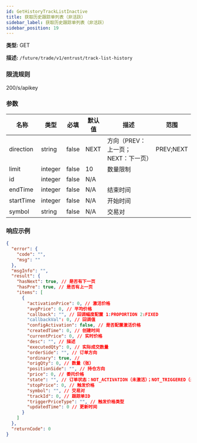```yaml
---
id: GetHistoryTrackListInactive
title: 获取历史跟踪单列表（非活跃）
sidebar_label: 获取历史跟踪单列表（非活跃）
sidebar_position: 19
---
```


**类型:** GET

**描述:** `/future/trade/v1/entrust/track-list-history`

### 限流规则

200/s/apikey

### 参数

| 名称 | 类型 | 必填 | 默认值 | 描述 | 范围 |
| --- | --- | --- | --- | --- | --- |
| direction | string | false | NEXT | 方向（PREV：上一页；NEXT：下一页） | PREV;NEXT |
| limit | integer | false | 10 | 数量限制 |  |
| id | integer | false | N/A |  |  |
| endTime | integer | false | N/A | 结束时间 |  |
| startTime | integer | false | N/A | 开始时间 |  |
| symbol | string | false | N/A | 交易对 |  |

### 响应示例

```json title="响应"
{
  "error": {
    "code": "",
    "msg": ""
  },
  "msgInfo": "",
  "result": {
    "hasNext": true, // 是否有下一页
    "hasPre": true, // 是否有上一页
    "items": [
      {
        "activationPrice": 0, // 激活价格
        "avgPrice": 0, // 平均价格
        "callback": "", // 回调幅度配置 1:PROPORTION 2:FIXED
        "callbackVal": 0, // 回调值
        "configActivation": false, // 是否配置激活价格
        "createdTime": 0, // 创建时间
        "currentPrice": 0, // 实时价格
        "desc": "", // 描述
        "executedQty": 0, // 实际成交数量
        "orderSide": "", // 订单方向
        "ordinary": true, //
        "origQty": 0, // 数量（张）
        "positionSide": "", // 持仓方向
        "price": 0, // 委托价格
        "state": "", // 订单状态：NOT_ACTIVATION（未激活）；NOT_TRIGGERED（未触发）；TRIGGERING（触发中）；TRIGGERED（已触发）；USER_REVOCATION（用户撤销）；PLATFORM_REVOCATION（平台撤销）；EXPIRED（已过期）；DELEGATION_FAILED（委托失败）
        "stopPrice": 0, // 触发价格
        "symbol": "", // 交易对
        "trackId": 0, // 跟踪单ID
        "triggerPriceType": "", // 触发价格类型
        "updatedTime": 0 // 更新时间
      }
    ]
  },
  "returnCode": 0
}
```